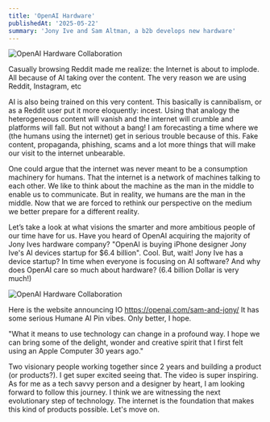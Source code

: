 ```yaml
---
title: 'OpenAI Hardware'
publishedAt: '2025-05-22'
summary: 'Jony Ive and Sam Altman, a b2b develops new hardware'
---
```


![OpenAI Hardware Collaboration](https://i.imgur.com/3dXdTi5.png)

Casually browsing Reddit made me realize: the Internet is about to implode. All because of AI taking over the content. The very reason we are using Reddit, Instagram, etc

AI is also being trained on this very content. This basically is cannibalism, or as a Reddit user put it more eloquently: incest. Using that analogy the heterogeneous content will vanish and the internet will crumble and platforms will fall. But not without a bang! I am forecasting a time where we (the humans using the internet) get in serious trouble because of this. Fake content, propaganda, phishing, scams and a lot more things that will make our visit to the internet unbearable.

One could argue that the internet was never meant to be a consumption machinery for humans. That the internet is a network of machines talking to each other. We like to think about the machine as the man in the middle to enable us to communicate. But in reality, we humans are the man in the middle. Now that we are forced to rethink our perspective on the medium we better prepare for a different reality. 

Let’s take a look at what visions the smarter and more ambitious people of our time have for us. Have you heard of OpenAI acquiring the majority of Jony Ives hardware company? "OpenAI is buying iPhone designer Jony Ive's AI devices startup for $6.4 billion". Cool. But, wait! Jony Ive has a device startup? In time when everyone is focusing on AI software? And why does OpenAI care so much about hardware? (6.4 billion Dollar is very much!)

![OpenAI Hardware Collaboration](https://i.imgur.com/ZN14GLG.jpeg)

Here is the website announcing IO https://openai.com/sam-and-jony/
It has some serious Humane AI Pin vibes. Only better, I hope.

"What it means to use technology can change in a profound way. I hope we can bring some of the delight, wonder and creative spirit that I first felt using an Apple Computer 30 years ago."

Two visionary people working together since 2 years and building a product (or products?). I get super excited seeing that. The video is super inspiring. As for me as a tech savvy person and a designer by heart, I am looking forward to follow this journey. I think we are witnessing the next evolutionary step of technology. The internet is the foundation that makes this kind of products possible. Let's move on.
